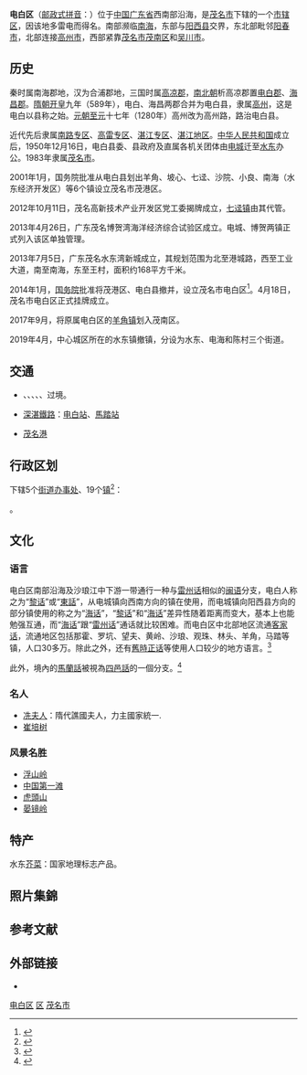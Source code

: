 {{Infobox China County
| county  = 电白区
| Photo =Lady Xian's Grave 01.jpg
| Photoname=隋谯国夫人冼氏墓
| Belong = [[广东省|广东省]][[茂名市|茂名市]]
| Types= [[市辖区|市辖区]]
| admincode = 440904
| seat = [[水东街道_(茂名市)|水东街道]] 
| division = 22
| subdistrict = 5
| town = 19
| post code= 525400
| phone code = 668
| census yr = 2020
| pop = 150.37万
| web = http://www.dianbai.gov.cn/
|image_map=ChinaMaomingDianbai.png|dialect=电白闽语（[[雷州话|黎话]]、海话）、[[涯话|涯话]]、[[高阳片|白话]]|founded=2014年1月25日|coastline=182.1千米|area_sea=4300|nameorigin=以多雷电而得名|shortname=电|climate=[[亚热带季风性气候|亚热带季风性气候]]|temperature_mean=23℃|area_land=2128}}
{{Infobox Chinese
|s=电白
|t=電白
|p=Diànbái 
|j=Din<sup>6</sup> baak<sup>6</sup>
|y=Dihn baahk
|lang1=郵政式拼音
|lang1_content=Tinpak<ref>根据中华民国《1947年广东政区及邮政式广东地名一览》，大部分根据粤语标准音[[广州话|广州话]]拼写，其他部分由[[潮州话|潮汕]]、[[客家话|客家]]、[[官话|官话]]或其他方音拼写而成。</ref>
}}

'''电白区'''（[[邮政式拼音|邮政式拼音]]：{{lang|la|Tinpak}}）位于[[中国|中国]][[广东省|广东省]]西南部沿海，是[[茂名市|茂名市]]下辖的一个[[市辖区|市辖区]]，因该地多雷电而得名。南部濒临[[南海|南海]]，东部与[[阳西县|阳西县]]交界，东北部毗邻[[阳春市|阳春市]]，北部连接[[高州市|高州市]]，西部紧靠[[茂名市|茂名市]][[茂南区|茂南区]]和[[吴川市|吴川市]]。

== 历史 ==
秦时属南海郡地，汉为合浦郡地，三国时属[[高凉郡_(东汉)|高凉郡]]，[[南北朝|南北朝]]析高凉郡置[[電白郡|电白郡]]、[[海昌郡|海昌郡]]。[[隋朝|隋朝]][[开皇|开皇]]九年（589年），电白、海昌两郡合并为电白县，隶属[[高州_(广东)|高州]]，这是电白以县称之始。[[元朝|元朝]][[至元_(忽必烈)|至元]]十七年（1280年）高州改为高州路，路治电白县。

近代先后隶属[[南路专区|南路专区]]、[[高雷专区|高雷专区]]、[[湛江专区|湛江专区]]、[[湛江地区|湛江地区]]。[[中华人民共和国|中华人民共和国]]成立后，1950年12月16日，电白县委、县政府及直属各机关团体由[[电城镇|电城]]迁至[[水东街道_(茂名市)|水东]]办公。1983年隶属[[茂名市|茂名市]]。

2001年1月，国务院批准从电白县划出羊角、坡心、七迳、沙院、小良、南海（水东经济开发区）等6个镇设立茂名市茂港区。

2012年10月11日，茂名高新技术产业开发区党工委揭牌成立，[[七迳镇|七迳镇]]由其代管。

2013年4月26日，广东茂名博贺湾海洋经济综合试验区成立。电城、博贺两镇正式列入该区单独管理。

2013年7月5日，广东茂名水东湾新城成立，其规划范围为北至港城路，西至工业大道，南至南海，东至王村，面积约168平方千米。

2014年1月，[[中华人民共和国国务院|国务院]]批准将茂港区、电白县撤并，设立茂名市电白区<ref>{{Cite web|title=国务院关于同意广东省调整茂名市部分行政区划的批复|url=https://www.miaosong.cn/baike/293128.html|access-date=2021-05-26|last=秒送百科|work=秒送头条|language=zh-CN|archive-date=2021-05-26|archive-url=https://web.archive.org/web/20210526135057/https://www.miaosong.cn/baike/293128.html|dead-url=no}}</ref>。4月18日，茂名市电白区正式挂牌成立。

2017年9月，将原属电白区的[[羊角镇_(茂名市)|羊角镇]]划入茂南区。

2019年4月，中心城区所在的水东镇撤镇，分设为水东、电海和陈村三个街道。

== 交通 ==
* {{China Expwy Name|G15|[[沈海高速公路|沈海高速公路]]}}、{{China Expwy Name|G65|[[包茂高速公路|包茂高速公路]]}}、{{China Expwy Name|S14|P= Guangdong}}、{{China Expwy Name|S61|P= Guangdong}}、{{中国国道名|228}}、{{中国国道名|325}}过境。
* {{rint|cn|crh}}[[深湛鐵路|深湛鐵路]]：[[电白站|电白站]]、[[馬踏站|馬踏站]]
* [[茂名港|茂名港]]

== 行政区划 ==
{{PAGENAMEBASE}}下辖5个[[街道办事处|街道办事处]]、19个[[行政建制镇|镇]]<ref>{{PRC admin/ref sgc|44/09/04}}</ref>：

{{PRC admin/children|44/09/04}}。

== 文化 ==

===语言===
电白区南部沿海及沙琅江中下游一带通行一种与[[雷州话|雷州话]]相似的[[闽语|闽语]]分支，电白人称之为“[[黎话|黎话]]”或“[[東話|東話]]”，从电城镇向西南方向的镇在使用，而电城镇向阳西县方向的部分镇使用的称之为“[[海话|海话]]”，“[[黎话|黎话]]”和“[[海话|海话]]”差异性随着距离而变大，基本上也能勉强互通，而“[[海话|海话]]”跟“[[雷州话|雷州话]]”通话就比较困难。而电白区中北部地区流通[[客家话|客家话]]，流通地区包括那霍、罗坑、望夫、黄岭、沙琅、观珠、林头、羊角，马踏等镇，人口30多万。除此之外，还有[[舊時正话|舊時正话]]等使用人口较少的地方语言。<ref>{{Cite web|title=电白语言文化|url=https://web.archive.org/web/20140227114925/http://www.dianbai.gov.cn/front/third/999333_4028812a28aa85100128aa8606260001.html|accessdate=2020-08-01|publisher=电白政府|archiveurl=https://web.archive.org/web/20140227114925/http://www.dianbai.gov.cn/front/third/999333_4028812a28aa85100128aa8606260001.html|archivedate=2014-02-27|dead-url=yes}}</ref>

此外，境內的[[馬蘭話|馬蘭話]]被視為[[四邑話|四邑話]]的一個分支。<ref>{{Cite book|edition=第一版|chapter=|url=https://www.worldcat.org/oclc/825042010|publisher=暨南大学出版社|date=2012|location=广州|isbn=978-7-5668-0360-3|oclc=825042010|first=云龙|last=陈|title=马兰话研究：粤西濒危方言}}</ref>

=== 名人 ===
* [[冼夫人|冼夫人]]：隋代譙國夫人，力主國家統一.
* [[崔培树|崔培树]]

=== 风景名胜 ===
{{main article|电白区各级文物保护单位列表}}
* [[浮山岭|浮山岭]]
* [[中国第一滩|中国第一滩]]
* [[虎頭山_(廣東)|虎頭山]]
* [[晏镜岭|晏镜岭]]

==特产==
水东[[芥菜|芥菜]]：国家地理标志产品。

== 照片集錦 ==
{{Gallery
|File:茂名电白鹅凰嶂越野穿越20140613-14 - panoramio (11).jpg|茂名电白鹅凰嶂越野穿越-奇岩
|File:茂名电白鹅凰嶂越野穿越20140613-14 - panoramio (97).jpg|茂名电白鹅凰嶂越野穿越-山峰
|}}

== 参考文献 ==
{{Wikisource|国务院关于同意广东省调整茂名市部分行政区划的批复}}
{{reflist}}

== 外部链接 ==
* {{Official website|http://www.dianbai.gov.cn/|name=茂名市电白区人民政府}}

{{茂名市电白区行政区划}}
{{茂名市行政区划}}
{{广东行政区划}}

[[Category:电白区|]]
[[Category:茂名区县市|区]]
[[Category:广东市辖区|茂名市]]